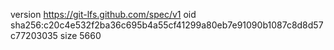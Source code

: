 version https://git-lfs.github.com/spec/v1
oid sha256:c20c4e532f2ba36c695b4a55cf41299a80eb7e91090b1087c8d8d57c77203035
size 5660
